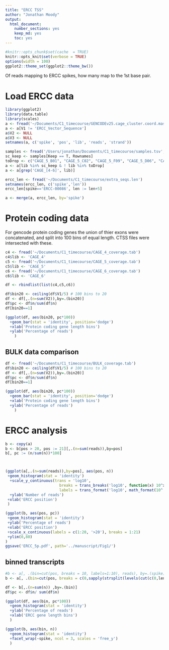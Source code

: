 ```yaml
---
title: "ERCC TSS"
author: "Jonathan Moody"
output: 
  html_document: 
    number_sections: yes
    keep_md: yes
    toc: yes
---
```


```r
#knitr::opts_chunk$set(cache  = TRUE)
knitr::opts_knit$set(verbose = TRUE)
options(width = 100)
ggplot2::theme_set(ggplot2::theme_bw())
```

Of reads mapping to ERCC spikes, how many map to the 1st base pair.

# Load ERCC data
```r
library(ggplot2)
library(data.table)
library(scales)
a <- fread('~/Documents/C1_timecourse/GENCODEv25.cage_cluster.coord.mask.ctss.intersect.anystrand.ercc.tab')
a <- a[V1 != 'ERCC_Vector_Sequence']
a$V2 <- NULL
a$V3 <- NULL
setnames(a, c('spike', 'pos', 'lib', 'reads', 'strand'))

samples <- fread('/Users/jonathan/Documents/C1_timecourse/samples.tsv', header = T)
sc_keep <- samples[Keep == T, Rownames]
toDrop <- c("CAGE_5_B01", "CAGE_5_C02", "CAGE_5_F09", "CAGE_5_D06", "CAGE_5_D10", "CAGE_5_D11", "CAGE_5_D12", "CAGE_5_E06", "CAGE_5_E05", "CAGE_5_E12", "CAGE_5_E11", "CAGE_5_F11", "CAGE_5_G12", "CAGE_6_B09")
a <- a[lib %in% sc_keep & ! lib %in% toDrop]
a <- a[grep('CAGE_[4-6]', lib)]

ercc_len <- fread('~/Documents/C1_timecourse/extra_seqs.len')
setnames(ercc_len, c('spike','len'))
ercc_len[spike=='ERCC-00086', len := len+5]

a <- merge(a, ercc_len, by='spike')
```

# Protein coding data
For gencode protein coding genes the union of thier exons were concatenated, and split into 100 bins of equal length.
CTSS files were intersected with these.
```r
c4 <- fread('~/Documents/C1_timecourse/CAGE_4_coverage.tab')
c4$lib <- 'CAGE_4'
c5 <- fread('~/Documents/C1_timecourse/CAGE_5_coverage.tab')
c5$lib <- 'CAGE_5'
c6 <- fread('~/Documents/C1_timecourse/CAGE_6_coverage.tab')
c6$lib <- 'CAGE_6'

df <- rbindlist(list(c4,c5,c6))

df$bin20 <- ceiling(df$V1/5) # 100 bins to 20
df <- df[,.(n=sum(V2)),by=.(bin20)]
df$pc <- df$n/sum(df$n)
df[bin20==1]

(ggplot(df, aes(bin20, pc*100))
  +geom_bar(stat = 'identity', position='dodge')
  +xlab('Protein coding gene length bins')
  +ylab('Percentage of reads')
    )
```

## BULK data comparison
```r
df <- fread('~/Documents/C1_timecourse/BULK_coverage.tab')
df$bin20 <- ceiling(df$V1/5) # 100 bins to 20
df <- df[,.(n=sum(V2)),by=.(bin20)]
df$pc <- df$n/sum(df$n)
df[bin20==1]

(ggplot(df, aes(bin20, pc*100))
  +geom_bar(stat = 'identity', position='dodge')
  +xlab('Protein coding gene length bins')
  +ylab('Percentage of reads')
    )
```

# ERCC analysis
```r
b <- copy(a)
b <- b[pos > 20, pos := 21][,.(n=sum(reads)),by=pos]
b[, pc := (n/sum(n))*100]



(ggplot(a[,.(n=sum(reads)),by=pos], aes(pos, n))
 +geom_histogram(stat = 'identity')
  +scale_y_continuous(trans = 'log10',
                        breaks = trans_breaks('log10', function(x) 10^x),
                        labels = trans_format('log10', math_format(10^.x)))
  +ylab('Number of reads')
 +xlab('ERCC position')
 )

(ggplot(b, aes(pos, pc))
 +geom_histogram(stat = 'identity')
 +ylab('Percentage of reads')
 +xlab('ERCC position')
 +scale_x_continuous(labels = c(1:20, '>20'), breaks = 1:21)
 +ylim(0,80)
)
ggsave('ERCC_5p.pdf', path='../manuscript/Fig1/')

```

## binned transcripts
```r
#b <- a[, .(bin=cut(pos, breaks = 10, labels=1:10), reads), by=.(spike)][,.(n=sum(reads)),by=.(bin, spike)]
b <- a[, .(bin=cut(pos, breaks = c(0,sapply(strsplit(levels(cut(c(0,len[1]), 20)), "\\(|,|]"), function(x) as.numeric(x[-1]))[2,]), labels=1:20), reads), by=.(spike)][,.(n=sum(reads)),by=.(bin, spike)]

df <- b[,.(n=sum(n)) ,by=.(bin)]
df$pc <- df$n/ sum(df$n)

(ggplot(df, aes(bin, pc*100))
  +geom_histogram(stat = 'identity')
  +ylab('Percentage of reads')
  +xlab('ERCC gene length bins')
  )

```

```r
(ggplot(b, aes(bin, n))
  +geom_histogram(stat = 'identity')
  +facet_wrap(~spike, ncol = 3, scales = 'free_y')
  )
```
